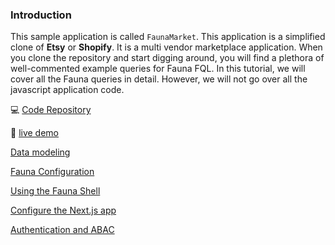 ### Introduction

This sample application is called `FaunaMarket`. This application is a simplified clone of **Etsy** or **Shopify**. It is a multi vendor marketplace application. When you clone the repository and start digging around, you will find a plethora of well-commented example queries for Fauna FQL. In this tutorial, we will cover all the Fauna queries in detail. However, we will not go over all the javascript application code.

💻 [Code Repository](https://github.com/fauna-labs/fauna-shop-app)

🚀 [live demo](https://fauna-shop-app.vercel.app/)

[Data modeling](/data-modeling)

[Fauna Configuration](Fauna%20FQL%20v10%20Sample%20Application%20176621b3f59145ab8e5e5bcc2875f7ac/Fauna%20Configuration%205fd6870edf9a49579bcfc712bd28c839.md)

[Using the Fauna Shell](Fauna%20FQL%20v10%20Sample%20Application%20176621b3f59145ab8e5e5bcc2875f7ac/Using%20the%20Fauna%20Shell%207436b68e98184d58ba3954d41d119fb8.md)

[Configure the Next.js app](Fauna%20FQL%20v10%20Sample%20Application%20176621b3f59145ab8e5e5bcc2875f7ac/Configure%20the%20Next%20js%20app%204ed40c7bcf5442f8b00ae44f6cae35fe.md)

[Authentication and ABAC](Fauna%20FQL%20v10%20Sample%20Application%20176621b3f59145ab8e5e5bcc2875f7ac/Authentication%20and%20ABAC%20cde041d7c5974030a9ae0cdd46005e6a.md)